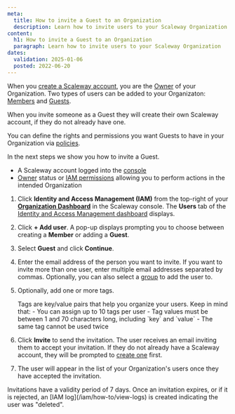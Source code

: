 ```yaml
---
meta:
  title: How to invite a Guest to an Organization
  description: Learn how to invite users to your Scaleway Organization
content:
  h1: How to invite a Guest to an Organization
  paragraph: Learn how to invite users to your Scaleway Organization
dates:
  validation: 2025-01-06
  posted: 2022-06-20
---
```


When you [create a Scaleway account](/account/how-to/create-an-account/), you are the [Owner](/iam/concepts/#owner) of your Organization. Two types of users can be added to your Organizaton: [Members](/iam/concepts#members) and [Guests](/iam/concepts#guests).

When you invite someone as a Guest they will create their own Scaleway account, if they do not already have one.

You can define the rights and permissions you want Guests to have in your Organization via [policies](/iam/concepts/#policy).

<Lightbox src="scaleway-iam-owners-guests.webp" alt="a diagram shows the relationship between owners and Guests. Alice's Organization contains Alice as an owner and Bob as a Guest. Bob's Organization contains Alice and Charlie as Guests. Alice is an Owner in her Organization and a Guest in Bob's, and vice-versa" />

In the next steps we show you how to invite a Guest.

<Macro id="requirements" />

- A Scaleway account logged into the [console](https://console.scaleway.com)
- [Owner](/iam/concepts/#owner) status or [IAM permissions](/iam/concepts/#permission) allowing you to perform actions in the intended Organization

1. Click **Identity and Access Management (IAM)** from the top-right of your [**Organization Dashboard**](https://console.scaleway.com/organization) in the Scaleway console. The **Users** tab of the [Identity and Access Management dashboard](https://console.scaleway.com/iam/users) displays.
    <Lightbox src="scaleway-iam-users-dashboard.webp" alt="" />
2. Click **+ Add user**. A pop-up displays prompting you to choose between creating a **Member** or adding a **Guest**.
    <Lightbox src="scaleway-guest-or-member.webp" alt="Guest: A Guest is a user that owns their own Organization. They are external to your Organization. This means that their credentials cannot be managed by IAM Managers or Owners. Member: A Member is a user that only exists within an Organization. A Member's permissions and credentials can be managed by IAM Managers and Owners. " />
3. Select **Guest** and click **Continue**.
4. Enter the email address of the person you want to invite. If you want to invite more than one user, enter multiple email addresses separated by commas. Optionally, you can also select a [group](/iam/concepts/#group) to add the user to.
5. Optionally, add one or more tags.

    <Message type="note">
      Tags are key/value pairs that help you organize your users. Keep in mind that:
      - You can assign up to 10 tags per user
      - Tag values must be between 1 and 70 characters long, including `key` and `value`
      - The same tag cannot be used twice
    </Message>
6. Click **Invite** to send the invitation.
    The user receives an email inviting them to accept your invitation. If they do not already have a Scaleway account, they will be prompted to [create one](/account/how-to/create-an-account/) first.
7. The user will appear in the list of your Organization's users once they have accepted the invitation.

<Message type="important">
  Invitations have a validity period of 7 days.
  Once an invitation expires, or if it is rejected, an [IAM log](/iam/how-to/view-logs) is created indicating the user was "deleted".
</Message>
